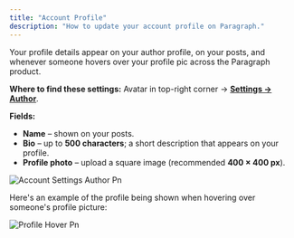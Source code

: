 ```yaml
---
title: "Account Profile"
description: "How to update your account profile on Paragraph."
---
```


Your profile details appear on your author profile, on your posts, and whenever someone hovers over your profile pic across the Paragraph product.

**Where to find these settings:** Avatar in top-right corner → [****Settings → Author****](https://paragraph.com/settings/account/author).

**Fields:**

- **Name** – shown on your posts.
- **Bio** – up to **500 characters**; a short description that appears on your profile.
- **Profile photo** – upload a square image (recommended **400 × 400 px**).

![Account Settings Author Pn](/images/account-settings-author.png)

Here's an example of the profile being shown when hovering over someone's profile picture:

![Profile Hover Pn](/images/profile-hover.png)